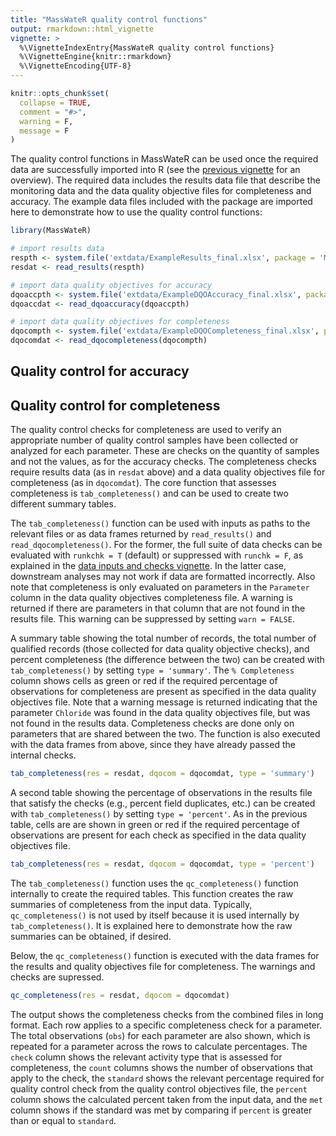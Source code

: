 ```yaml
---
title: "MassWateR quality control functions"
output: rmarkdown::html_vignette
vignette: >
  %\VignetteIndexEntry{MassWateR quality control functions}
  %\VignetteEngine{knitr::rmarkdown}
  %\VignetteEncoding{UTF-8}
---
```


```r
knitr::opts_chunk$set(
  collapse = TRUE,
  comment = "#>", 
  warning = F, 
  message = F
)
```

The quality control functions in MassWateR can be used once the required data are successfully imported into R (see the [previous vignette](https://massbays-tech.github.io/MassWateR/articles/datainput.html) for an overview).  The required data includes the results data file that describe the monitoring data and the data quality objective files for completeness and accuracy.  The example data files included with the package are imported here to demonstrate how to use the quality control functions:

```r
library(MassWateR)

# import results data
respth <- system.file('extdata/ExampleResults_final.xlsx', package = 'MassWateR')
resdat <- read_results(respth)

# import data quality objectives for accuracy
dqoaccpth <- system.file('extdata/ExampleDQOAccuracy_final.xlsx', package = 'MassWateR')
dqoaccdat <- read_dqoaccuracy(dqoaccpth)

# import data quality objectives for completeness
dqocompth <- system.file('extdata/ExampleDQOCompleteness_final.xlsx', package = 'MassWateR')
dqocomdat <- read_dqocompleteness(dqocompth)
```

## Quality control for accuracy

## Quality control for completeness

The quality control checks for completeness are used to verify an appropriate number of quality control samples have been collected or analyzed for each parameter.  These are checks on the quantity of samples and not the values, as for the accuracy checks.  The completeness checks require results data (as in `resdat` above) and a data quality objectives file for completeness (as in `dqocomdat`).  The core function that assesses completeness is `tab_completeness()` and can be used to create two different summary tables.  

The `tab_completeness()` function can be used with inputs as paths to the relevant files or as data frames returned by `read_results()` and `read_dqocompleteness()`.  For the former, the full suite of data checks can be evaluated with `runkchk = T` (default) or suppressed with `runchk = F`, as explained in the [data inputs and checks vignette](https://massbays-tech.github.io/MassWateR/articles/datainput.html).  In the latter case, downstream analyses may not work if data are formatted incorrectly.  Also note that completeness is only evaluated on parameters in the `Parameter` column in the data quality objectives completeness file.  A warning is returned if there are parameters in that column that are not found in the results file.  This warning can be suppressed by setting `warn = FALSE`. 

A summary table showing the total number of records, the total number of qualified records (those collected for data quality objective checks), and percent completeness (the difference between the two) can be created with `tab_completeness()` by setting `type = 'summary'`.  The `% Completeness` column shows cells as green or red if the required percentage of observations for completeness are present as specified in the data quality objectives file. Note that a warning message is returned indicating that the parameter `Chloride` was found in the data quality objectives file, but was not found in the results data. Completeness checks are done only on parameters that are shared between the two.  The function is also executed with the data frames from above, since they have already passed the internal checks. 

```r
tab_completeness(res = resdat, dqocom = dqocomdat, type = 'summary')
```

A second table showing the percentage of observations in the results file that satisfy the checks (e.g., percent field duplicates, etc.) can be created with `tab_completeness()` by setting `type = 'percent'`.  As in the previous table, cells are are shown in green or red if the required percentage of observations are present for each check as specified in the data quality objectives file.

```r
tab_completeness(res = resdat, dqocom = dqocomdat, type = 'percent')
```


The `tab_completeness()` function uses the `qc_completeness()` function internally to create the required tables.  This function creates the raw summaries of completeness from the input data.  Typically, `qc_completeness()` is not used by itself because it is used internally by `tab_completeness()`.  It is explained here to demonstrate how the raw summaries can be obtained, if desired. 

Below, the `qc_completeness()` function is executed with the data frames for the results and quality objectives file for completeness.  The warnings and checks are supressed. 

```r
qc_completeness(res = resdat, dqocom = dqocomdat)
```

The output shows the completeness checks from the combined files in long format.  Each row applies to a specific completeness check for a parameter. The total observations (`obs`) for each parameter are also shown, which is repeated for a parameter across the rows to calculate percentages.  The `check` column shows the relevant activity type that is assessed for completeness, the `count` columns shows the number of observations that apply to the check, the `standard` shows the relevant percentage required for quality control check from the quality control objectives file, the `percent` column shows the calculated percent taken from the input data, and the `met` column shows if the standard was met by comparing if `percent` is greater than or equal to `standard`.
